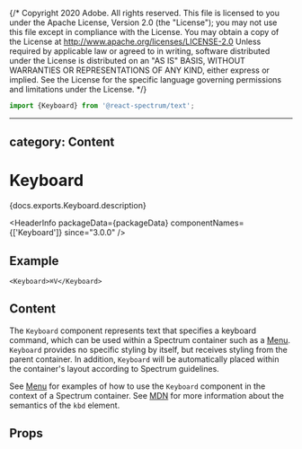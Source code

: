 {/* Copyright 2020 Adobe. All rights reserved.
This file is licensed to you under the Apache License, Version 2.0 (the "License");
you may not use this file except in compliance with the License. You may obtain a copy
of the License at http://www.apache.org/licenses/LICENSE-2.0
Unless required by applicable law or agreed to in writing, software distributed under
the License is distributed on an "AS IS" BASIS, WITHOUT WARRANTIES OR REPRESENTATIONS
OF ANY KIND, either express or implied. See the License for the specific language
governing permissions and limitations under the License. */}



```jsx import
import {Keyboard} from '@react-spectrum/text';
```

---
category: Content
---

# Keyboard

<PageDescription>{docs.exports.Keyboard.description}</PageDescription>

<HeaderInfo
  packageData={packageData}
  componentNames={['Keyboard']}
  since="3.0.0" />

## Example

```tsx example
<Keyboard>⌘V</Keyboard>
```

## Content

The `Keyboard` component represents text that specifies a keyboard command,
which can be used within a Spectrum container such as a [Menu](Menu.html).
`Keyboard` provides no specific styling by itself, but receives styling
from the parent container. In addition, `Keyboard` will be automatically
placed within the container's layout according to Spectrum guidelines.

See [Menu](Menu.html#complex-menu-items) for examples of how to use the
`Keyboard` component in the context of a Spectrum container.
See [MDN](https://developer.mozilla.org/en-US/docs/Web/HTML/Element/kbd) for more
information about the semantics of the `kbd` element.

## Props

<PropTable component={docs.exports.Keyboard} links={docs.links} />
